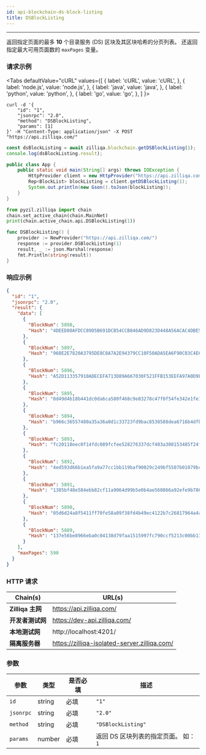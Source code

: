 ```yaml
---
id: api-blockchain-ds-block-listing
title: DSBlockListing
---
```


---
返回指定页面的最多 **10** 个目录服务 (DS) 区块及其区块哈希的分页列表。 还返回指定最大可用页面数的 `maxPages` 变量。

### 请求示例



<Tabs
  defaultValue="cURL"
  values={[
    { label: 'cURL', value: 'cURL', },
    { label: 'node.js', value: 'node.js', },
    { label: 'java', value: 'java', },
    { label: 'python', value: 'python', },
    { label: 'go', value: 'go', },
  ]
}>

<TabItem value="cURL">

```shell
curl -d '{
    "id": "1",
    "jsonrpc": "2.0",
    "method": "DSBlockListing",
    "params": [1]
}' -H "Content-Type: application/json" -X POST "https://api.zilliqa.com/"
```
</TabItem>
<TabItem value="node.js">

```js
const dsBlockListing = await zilliqa.blockchain.getDSBlockListing(1);
console.log(dsBlockListing.result);
```
</TabItem>
<TabItem value="java">

```java
public class App {
    public static void main(String[] args) throws IOException {
        HttpProvider client = new HttpProvider("https://api.zilliqa.com/");
        Rep<BlockList> blockListing = client.getDSBlockListing(1);
        System.out.println(new Gson().toJson(blockListing));
    }
}
```
</TabItem>
<TabItem value="python">

```python
from pyzil.zilliqa import chain
chain.set_active_chain(chain.MainNet)
print(chain.active_chain.api.DSBlockListing(1))
```
</TabItem>

<TabItem value="go">

```go
func DSBlockListing() {
	provider := NewProvider("https://api.zilliqa.com/")
	response := provider.DSBlockListing(1)
	result, _ := json.Marshal(response)
	fmt.Println(string(result))
}
```
</TabItem>
</Tabs>


### 响应示例

```json
{
  "id": "1",
  "jsonrpc": "2.0",
  "result": {
    "data": [
      {
        "BlockNum": 5898,
        "Hash": "4DEED80AFDCC89D5B691DCB54CCB846AD9D823D448A56ACAC4DBE5E1213244C7"
      },
      {
        "BlockNum": 5897,
        "Hash": "968E2E7820A3795DE8C8A7A2E94379CC10F50ADA5EA6F90C03C4E61E22EE83B5"
      },
      {
        "BlockNum": 5896,
        "Hash": "A52D113357910ADECEFA713D89A667030F521FFB153EEFA97A0D9E7E4AA5230B"
      },
      {
        "BlockNum": 5895,
        "Hash": "8d49d4b18b441dc0da6ca580f468c9e83278c47f0f54fe342e1fe1425c39044f"
      },
      {
        "BlockNum": 5894,
        "Hash": "b966c36557480a35a36a0d1c33723fd9bac8538588dea6716b4dfb2a05815458"
      },
      {
        "BlockNum": 5893,
        "Hash": "fc20118eec0f14fdc089fcfee528276337dcf403a308153485f24f2856998613"
      },
      {
        "BlockNum": 5892,
        "Hash": "4ed593d66b1ea5fa9a77cc1bb119baf90029c249bf5507b01079bc2fbf45aec7"
      },
      {
        "BlockNum": 5891,
        "Hash": "1385bf48e584ebb82cf11a9064d99b5e0b4ae560866a92efe9b78604e08fc821"
      },
      {
        "BlockNum": 5890,
        "Hash": "05d6d24a8f5411ff70fe58a09f38fd4b49ec4122b7c26817964a4a8b8a089c1f"
      },
      {
        "BlockNum": 5889,
        "Hash": "137e56be8966eba0c04138d79faa1515997fc790ccf5213c00bb13a3550cca39"
      }
    ],
    "maxPages": 590
  }
}
```

### HTTP 请求

| Chain(s)              | URL(s)                       |
| --------------------- | ---------------------------- |
| **Zilliqa 主网**   | https://api.zilliqa.com/     |
| **开发者测试网** | https://dev-api.zilliqa.com/ |
| **本地测试网**     | http://localhost:4201/       |
| **隔离服务器**   | https://zilliqa-isolated-server.zilliqa.com/ |

### 参数

| 参数 | 类型   | 是否必填 | 描述                                                |
| --------- | ------ | -------- | ---------------------------------------------------------- |
| `id`      | string | 必填 | `"1"`                                                      |
| `jsonrpc` | string | 必填 | `"2.0"`                                                    |
| `method`  | string | 必填 | `"DSBlockListing"`                                         |
| `params`  | number | 必填 | 返回 DS 区块列表的指定页面。 如：`1` |